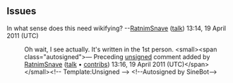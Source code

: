 <article id="20796510" title=Talk:Property Institute of New Zealand>
	<talkpage id="20796510" title="Talk:Property Institute of New Zealand">
{{WikiProject New Zealand|importance=low|class=stub|auto=yes}}

== Issues ==
In what sense does this need wikifying? --[[User:RatnimSnave|RatnimSnave]] ([[User talk:RatnimSnave|talk]]) 13:14, 19 April 2011 (UTC)
: Oh wait, I see actually. It's written in the 1st person.  &lt;small&gt;&lt;span class=&quot;autosigned&quot;&gt;— Preceding [[Wikipedia:Signatures|unsigned]] comment added by [[User:RatnimSnave|RatnimSnave]] ([[User talk:RatnimSnave|talk]] • [[Special:Contributions/RatnimSnave|contribs]]) 13:16, 19 April 2011 (UTC)&lt;/span&gt;&lt;/small&gt;&lt;!-- Template:Unsigned --&gt; &lt;!--Autosigned by SineBot--&gt;
	</talkpage>
</article>